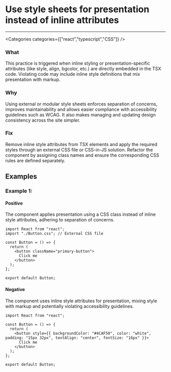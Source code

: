 

# Use style sheets for presentation instead of inline attributes

<Severity severity={SeverityLevels.MEDIUM} />

---

<Categories categories={["react","typescript","CSS"]} />

### What
This practice is triggered when inline styling or presentation-specific attributes (like style, align, bgcolor, etc.) are directly embedded in the TSX code. Violating code may include inline style definitions that mix presentation with markup.

### Why
Using external or modular style sheets enforces separation of concerns, improves maintainability and allows easier compliance with accessibility guidelines such as WCAG. It also makes managing and updating design consistency across the site simpler.

### Fix
Remove inline style attributes from TSX elements and apply the required styles through an external CSS file or CSS-in-JS solution. Refactor the component by assigning class names and ensure the corresponding CSS rules are defined separately.

## Examples

### Example 1:

<!-- #example -->

#### Positive

<!-- #example_positive_description -->
The component applies presentation using a CSS class instead of inline style attributes, adhering to separation of concerns.

<!-- #example_positive_code -->
```tsx
import React from "react";
import "./Button.css"; // External CSS file

const Button = () => {
  return (
    <button className="primary-button">
      Click me
    </button>
  );
};

export default Button;
```

#### Negative

<!-- #example_negative_description -->
The component uses inline style attributes for presentation, mixing style with markup and potentially violating accessibility guidelines.

<!-- #example_negative_code -->
```tsx
import React from "react";

const Button = () => {
  return (
    <button style={{ backgroundColor: "#4CAF50", color: "white", padding: "15px 32px", textAlign: "center", fontSize: "16px" }}>
      Click me
    </button>
  );
};

export default Button;
```